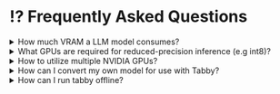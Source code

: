 
# ⁉️ Frequently Asked Questions

<details>
  <summary>How much VRAM a LLM model consumes?</summary>
  <div>By default, Tabby operates in int8 mode with CUDA, requiring approximately 8GB of VRAM for CodeLlama-7B.</div>
</details>

<details>
  <summary>What GPUs are required for reduced-precision inference (e.g int8)?</summary>
  <div>
    <ul>
      <li>int8: Compute Capability >= 7.0 or Compute Capability 6.1</li>
      <li>float16: Compute Capability >= 7.0</li>
      <li>bfloat16: Compute Capability >= 8.0</li>
    </ul>
    <p>
      To determine the mapping between the GPU card type and its compute capability, please visit <a href="https://developer.nvidia.com/cuda-gpus">this page</a>
    </p>
  </div>
</details>

<details>
  <summary>How to utilize multiple NVIDIA GPUs?</summary>
  <div>
    <p>Tabby only supports the use of a single GPU. To utilize multiple GPUs, you can initiate multiple Tabby instances and set CUDA_VISIBLE_DEVICES accordingly.</p>
  </div>
</details>

<details>
  <summary>How can I convert my own model for use with Tabby?</summary>
  <div>
    <p>Since version 0.5.0, Tabby's inference now operates entirely on llama.cpp, allowing the use of any GGUF-compatible model format with Tabby. To enhance accessibility, we have curated models that we benchmarked, available at <a href="https://github.com/TabbyML/registry-tabby">registry-tabby</a>.</p>
    <p>Users are free to fork the repository to create their own registry. If a user's registry is located at <code>https://github.com/USERNAME/registry-tabby</code>, the model ID will be <code>USERNAME/model</code>.</p>
    <p>For details on the registry format, please refer to <a href="https://github.com/TabbyML/registry-tabby/blob/main/models.json">models.json</a></p>
  </div>
</details>

<details>
  <summary>How can I run tabby offline?</summary>
  <div>
    <ul>   
      <li>
        First download the models and docker image on an internet connected machine:
        <CodeBlock language="bash">
        {`# Download the docker container and models
docker run --rm --name tabby -it -p 8080:8080 -v $HOME/.tabby:/data tabbyml/tabby download --model TabbyML/StarCoder-1B      
# Compress the models directory
tar zcvf models.tgz $HOME/.tabby
# Save the docker image
docker save -o tabbyml.tar tabbyml/tabby`}
        </CodeBlock>
      </li>
      <li>Then transfer the files <code>models.tgz</code> and <code>tabbyml.tar</code> to the offline system.</li>
      <li>
        Prepare tabby on the offline system:
        <CodeBlock language="bash">
        {`# Load the docker image
docker load -i tabbyml.tar
# Extract the models directory
tar -zxvf models.tgz -C $HOME
# Start tabby
docker run --name tabby -it -p 8080:8080 -v $HOME/.tabby:/data tabbyml/tabby serve --model TabbyML/StarCoder-1B`}
        </CodeBlock>
      </li>
      <li>
        Launch tabby as described in the <a href="https://tabby.tabbyml.com/docs/installation/docker">Docker</a> installation instructions.
      </li>
    </ul>
  </div>
</details>

